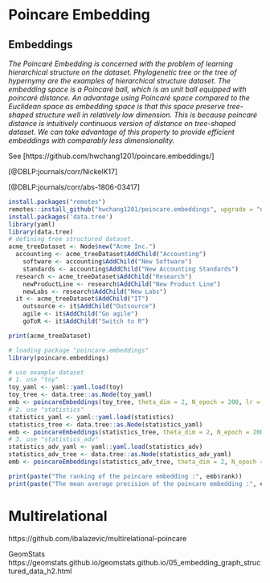# Poincare Embedding


## Embeddings

*The Poincaré Embedding is concerned with the problem of learning hierarchical structure on the dataset. Phylogenetic tree or the tree of hypernymy are the examples of hierarchical structure dataset. The embedding space is a Poincaré ball, which is an unit ball equipped with poincaré distance. An advantage using Poincaré space compared to the Euclidean space as embedding space is that this space preserve tree-shaped structure well in relatively low dimension. This is because poincaré distance is intuitively continuous version of distance on tree-shaped dataset. We can take advantage of this property to provide efficient embeddings with comparably less dimensionality.*

See [https://github.com/hwchang1201/poincare.embeddings/]

[@DBLP:journals/corr/NickelK17]

[@DBLP:journals/corr/abs-1806-03417]

```r
install.packages("remotes")
remotes::install_github("hwchang1201/poincare.embeddings", upgrade = "never")
install.packages('data.tree')
library(yaml)
library(data.tree)
# defining tree structured dataset.
acme_treeDataset <- Node$new("Acme Inc.")
  accounting <- acme_treeDataset$AddChild("Accounting")
    software <- accounting$AddChild("New Software")
    standards <- accounting$AddChild("New Accounting Standards")
  research <- acme_treeDataset$AddChild("Research")
    newProductLine <- research$AddChild("New Product Line")
    newLabs <- research$AddChild("New Labs")
  it <- acme_treeDataset$AddChild("IT")
    outsource <- it$AddChild("Outsource")
    agile <- it$AddChild("Go agile")
    goToR <- it$AddChild("Switch to R")

print(acme_treeDataset)
```

```r
# loading package "poincare.embeddings"
library(poincare.embeddings)

# use example dataset
# 1. use "toy"
toy_yaml <- yaml::yaml.load(toy)
toy_tree <- data.tree::as.Node(toy_yaml)
emb <- poincareEmbeddings(toy_tree, theta_dim = 2, N_epoch = 200, lr = 0.05, n_neg = 10)
# 2. use "statistics"
statistics_yaml <- yaml::yaml.load(statistics)
statistics_tree <- data.tree::as.Node(statistics_yaml)
emb <- poincareEmbeddings(statistics_tree, theta_dim = 2, N_epoch = 200, lr = 0.05, n_neg = 10)
# 3. use "statistics_adv"
statistics_adv_yaml <- yaml::yaml.load(statistics_adv)
statistics_adv_tree <- data.tree::as.Node(statistics_adv_yaml)
emb <- poincareEmbeddings(statistics_adv_tree, theta_dim = 2, N_epoch = 200, lr = 0.05, n_neg = 10)

print(paste("The ranking of the poincare embedding :", emb$rank))
print(paste("The mean average precision of the poincare embedding :", emb$map))
```


# Multirelational

https://github.com/ibalazevic/multirelational-poincare


GeomStats
https://geomstats.github.io/geomstats.github.io/05_embedding_graph_structured_data_h2.html
